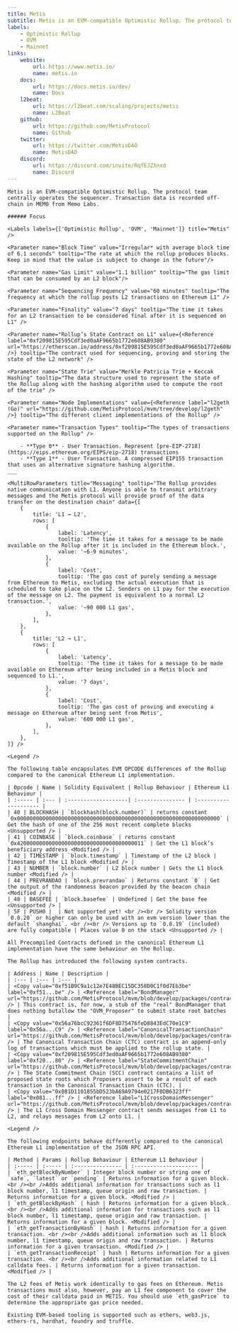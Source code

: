 ```yaml
---
title: Metis
subtitle: Metis is an EVM-compatible Optimistic Rollup. The protocol team centrally operates the sequencer. Transaction data is recorded off-chain in MEMO from Memo Labs.
labels:
    - Optimistic Rollup
    - OVM
    - Mainnet
links:
    website:
        url: https://www.metis.io/
        name: metis.io
    docs:
        url: https://docs.metis.io/dev/
        name: Docs
    l2beat:
        url: https://l2beat.com/scaling/projects/metis
        name: L2Beat
    github:
        url: https://github.com/MetisProtocol
        name: Github
    twitter:
        url: https://twitter.com/MetisDAO
        name: MetisDAO
    discord:
        url: https://discord.com/invite/RqfEJZXnxd
        name: Discord
---
```


<Section title="Overview">

    Metis is an EVM-compatible Optimistic Rollup. The protocol team centrally operates the sequencer. Transaction data is recorded off-chain in MEMO from Memo Labs.
    
    ###### Focus

    <Labels labels={['Optimistic Rollup', 'OVM', 'Mainnet']} title="Metis" />

</Section>

<Section title="General">

    <Parameter name="Block Time" value="Irregular* with average block time of 6.1 seconds" tooltip="The rate at which the rollup produces blocks. Keep in mind that the value is subject to change in the future"/>

    <Parameter name="Gas Limit" value="1.1 billion" tooltip="The gas limit that can be consumed by an L2 block"/>

    <Parameter name="Sequencing Frequency" value="60 minutes" tooltip="The frequency at which the rollup posts L2 transactions on Ethereum L1" />

    <Parameter name="Finality" value="7 days" tooltip="The time it takes for an L2 transaction to be considered final after it is sequenced on L1" />

    <Parameter name="Rollup’s State Contract on L1" value={<Reference label="0xf209815E595Cdf3ed0aAF9665b1772e608AB9380" url="https://etherscan.io/address/0xf209815E595Cdf3ed0aAF9665b1772e608AB9380" />} tooltip="The contract used for sequencing, proving and storing the state of the L2 network" />

    <Parameter name="State Trie" value="Merkle Patricia Trie + Keccak Hashing" tooltip="The data structure used to represent the state of the Rollup along with the hashing algorithm used to compute the root of the trie" />

    <Parameter name="Node Implementations" value={<Reference label="l2geth (Go)" url="https://github.com/MetisProtocol/mvm/tree/develop/l2geth" />} tooltip="The different client implementations of the Rollup" />

    <Parameter name="Transaction Types" tooltip="The types of transactions supported on the Rollup" />

        - **Type 0** - User Transaction. Represent [pre-EIP-2718](https://eips.ethereum.org/EIPS/eip-2718) transactions
        - **Type 1** - User Transaction. A compressed EIP155 transaction that uses an alternative signature hashing algorithm.
    ___

    <MultiRowParameters title="Messaging" tooltip="The Rollup provides native communication with L1. Anyone is able to transmit arbitrary messages and the Metis protocol will provide proof of the data transfer on the destination chain" data={[
        {
            title: 'L1 → L2',
            rows: [
                {
                    label: 'Latency',
                    tooltip: 'The time it takes for a message to be made available on the Rollup after it is included in the Ethereum block.',
                    value: '~6-9 minutes',
                },
                {
                    label: 'Cost',
                    tooltip: 'The gas cost of purely sending a message from Ethereum to Metis, excluding the actual execution that is scheduled to take place on the L2. Senders on L1 pay for the execution of the message on L2. The payment is equivalent to a normal L2 transaction.',
                    value: '~90 000 L1 gas',
                },
            ],
        },
        {
            title: 'L2 → L1',
            rows: [
                {
                    label: 'Latency',
                    tooltip: 'The time it takes for a message to be made available on Ethereum after being included in a Metis block and sequenced to L1.',
                    value: '7 days',
                },
                {
                    label: 'Cost',
                    tooltip: 'The gas cost of proving and executing a message on Ethereum after being sent from Metis',
                    value: '600 000 L1 gas',
                },
            ],
        },
    ]} />

</Section>

<Section title="OPCODEs">

    <Legend />

    The following table encapsulates EVM OPCODE differences of the Rollup compared to the canonical Ethereum L1 implementation.

    | Opcode | Name | Solidity Equivalent | Rollup Behaviour | Ethereum L1 Behaviour |
    | :----- | :--- | :-------------------| :--------------- | :-------------------- |
    | 40 | BLOCKHASH | `blockhash(block.number)` | returns constant `0x0000000000000000000000000000000000000000000000000000000000000000` | Get the hash of one of the 256 most recent complete blocks <Unsupported /> |
    | 41 | COINBASE | `block.coinbase` | returns constant `0x4200000000000000000000000000000000000011` | Get the L1 block’s beneficiary address <Modified /> |
    | 42 | TIMESTAMP | `block.timestamp` | Timestamp of the L2 block | Timestamp of the L1 block <Modified /> |
    | 43 | NUMBER | `block.number` | L2 block number | Gets the L1 block number <Modified /> |
    | 44 | PREVRANDAO | `block.prevrandao` | Returns constant `0` | Get the output of the randomness beacon provided by the beacon chain <Modified /> |
    | 48 | BASEFEE | `block.basefee` | Undefined | Get the base fee <Unsupported /> |
    | 5F | PUSH0 |  | Not supported yet! <br /><br /> Solidity version `0.8.20` or higher can only be used with an evm version lower than the default `shanghai`. <br /><br /> Versions up to `0.8.19` (included) are fully compatible | Places value 0 on the stack <Unsupported /> |
    
</Section>

<Section title="Precompiled Contracts">

    All Precompiled Contracts defined in the canonical Ethereum L1 implementation have the same behaviour on the Rollup.

</Section>

<Section title="System Contracts">

    The Rollup has introduced the following system contracts.

    | Address | Name | Description |
    | :--- | :--- | :--- |
    | <Copy value="0xf51B9C9a1c12e7E48BEC15DC358D0C1f0d7Eb3be" label="0xf51...be" /> | <Reference label="BondManager" url="https://github.com/MetisProtocol/mvm/blob/develop/packages/contracts/contracts/L1/verification/BondManager.sol" /> | This contract is, for now, a stub of the "real" BondManager that does nothing butallow the "OVM_Proposer" to submit state root batches |
    | <Copy value="0x56a76bcC92361f6DF8D75476feD8843EdC70e1C9" label="0x56a...C9" /> | <Reference label="CanonicalTransactionChain" url="https://github.com/MetisProtocol/mvm/blob/develop/packages/contracts/contracts/L1/rollup/CanonicalTransactionChain.sol" /> | The Canonical Transaction Chain (CTC) contract is an append-only log of transactions which must be applied to the rollup state. |
    | <Copy value="0xf209815E595Cdf3ed0aAF9665b1772e608AB9380" label="0xf20...80" /> | <Reference label="StateCommitmentChain" url="https://github.com/MetisProtocol/mvm/blob/develop/packages/contracts/contracts/L1/rollup/StateCommitmentChain.sol" /> | The State Commitment Chain (SCC) contract contains a list of proposed state roots which Proposers assert to be a result of each transaction in the Canonical Transaction Chain (CTC). |
    | <Copy value="0x081D1101855bD523bA69A9794e0217F0DB6323ff" label="0x081...ff" /> | <Reference label="L1CrossDomainMessenger" url="https://github.com/MetisProtocol/mvm/blob/develop/packages/contracts/contracts/L1/messaging/L1CrossDomainMessenger.sol" /> | The L1 Cross Domain Messenger contract sends messages from L1 to L2, and relays messages from L2 onto L1. |
    
</Section>

<Section title="RPC-API">

    <Legend />

    The following endpoints behave differently compared to the canonical Ethereum L1 implementation of the JSON RPC API.

    | Method | Params | Rollup Behaviour | Ethereum L1 Behaviour |
    | :----- | :----- | :--------------- | :-------------------- |
    | `eth_getBlockByNumber` | Integer block number or string one of `safe`, `latest` or `pending` | Returns information for a given block.<br /><br />Adds additional information for transactions such as l1 block number, l1 timestamp, queue origin and raw transaction. | Returns information for a given block. <Modified /> |
    | `eth_getBlockByHash` | hash | Returns information for a given block.<br /><br />Adds additional information for transactions such as l1 block number, l1 timestamp, queue origin and raw transaction. | Returns information for a given block. <Modified /> |
    | `eth_getTransactionByHash` | hash | Returns information for a given transaction. <br /><br />Adds additional information such as l1 block number, l1 timestamp, queue origin and raw transaction. | Returns information for a given transaction. <Modified /> |
    | `eth_getTransactionReceipt` | hash | Returns information for a given transaction. <br /><br />Adds additional information related to L1 calldata fees. | Returns information for a given transaction. <Modified /> |

</Section>

<Section title="Transaction Fees">

    The L2 fees of Metis work identically to gas fees on Ethereum. Metis transactions must also, however, pay an L1 fee component to cover the cost of their calldata paid in METIS. You should use `eth_gasPrice` to determine the appropriate gas price needed.

</Section>

<Section title="Tools">

    Existing EVM-based tooling is supported such as ethers, web3.js, ethers-rs, hardhat, foundry and truffle.

</Section>
